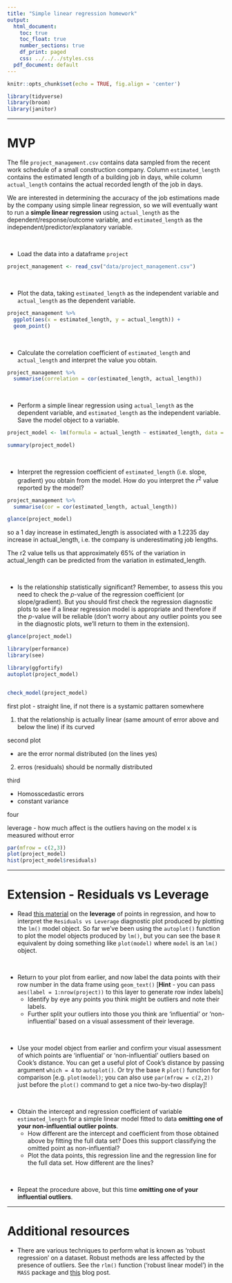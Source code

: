 ```yaml
---
title: "Simple linear regression homework"
output:
  html_document:
    toc: true
    toc_float: true
    number_sections: true
    df_print: paged
    css: ../../../styles.css
  pdf_document: default
---
```




```r
knitr::opts_chunk$set(echo = TRUE, fig.align = 'center')
```
```r
library(tidyverse)
library(broom)
library(janitor)
```

<hr>

# MVP

The file `project_management.csv` contains data sampled from the recent work schedule of a small construction company. Column `estimated_length` contains the estimated length of a building job in days, while column `actual_length` contains the actual recorded length of the job in days. 

We are interested in determining the accuracy of the job estimations made by the company using simple linear regression, so we will eventually want to run a **simple linear regression** using `actual_length` as the dependent/response/outcome variable, and `estimated_length` as the independent/predictor/explanatory variable.

<br>

* Load the data into a dataframe `project`

```r
project_management <- read_csv("data/project_management.csv")
```


<br>

* Plot the data, taking `estimated_length` as the independent variable and `actual_length` as the dependent variable. 

```r

project_management %>% 
  ggplot(aes(x = estimated_length, y = actual_length)) +
  geom_point()

```



<br>

* Calculate the correlation coefficient of `estimated_length` and `actual_length` and interpret the value you obtain.

```r

project_management %>% 
  summarise(correlation = cor(estimated_length, actual_length))

```


<br>

* Perform a simple linear regression using `actual_length` as the dependent variable, and `estimated_length` as the independent variable. Save the model object to a variable. 

```r

project_model <- lm(formula = actual_length ~ estimated_length, data = project_management)

summary(project_model)
```




<br>

* Interpret the regression coefficient of `estimated_length` (i.e. slope, gradient) you obtain from the model. How do you interpret the $r^2$ value reported by the model?

```r

project_management %>% 
  summarise(cor = cor(estimated_length, actual_length))

glance(project_model)

```
so a 1
 day increase in estimated_length is associated with a 1.2235
 day increase in actual_length, i.e. the company is underestimating job lengths.


The  r2
  value tells us that approximately 65%
 of the variation in actual_length can be predicted from the variation in estimated_length.

<br>

* Is the relationship statistically significant? Remember, to assess this you need to check the $p$-value of the regression coefficient (or slope/gradient). But you should first check the regression diagnostic plots to see if a linear regression model is appropriate and therefore if the $p$-value will be reliable (don't worry about any outlier points you see in the diagnostic plots, we'll return to them in the extension).


```r

glance(project_model)

library(performance)
library(see)

library(ggfortify)
autoplot(project_model)


check_model(project_model)

```

first plot - straight line, if not there is a systamic pattaren somewhere 

1. that the relationship is actually linear (same amount of error above and below the line) if its curved 

second plot 

- are the error normal distributed (on the lines yes)

2. erros (residuals) should be normally distributed 

third 

- Homosscedastic errors 
- constant variance

four 

leverage - how much affect is the outliers having on the model 
x is measured without error 



```r

par(mfrow = c(2,3))
plot(project_model)
hist(project_model$residuals)

```


<hr>

# Extension - Residuals vs Leverage

* Read [this material](https://boostedml.com/2019/03/linear-regression-plots-residuals-vs-leverage.html) on the **leverage** of points in regression, and how to interpret the `Residuals vs Leverage` diagnostic plot produced by plotting the `lm()` model object. So far we've been using the `autoplot()` function to plot the model objects produced by `lm()`, but you can see the base `R` equivalent by doing something like `plot(model)` where `model` is an `lm()` object.

<br>

* Return to your plot from earlier, and now label the data points with their row number in the data frame using `geom_text()` [**Hint** - you can pass `aes(label = 1:nrow(project))` to this layer to generate row index labels]
  - Identify by eye any points you think might be outliers and note their labels.
  - Further split your outliers into those you think are 'influential' or 'non-influential' based on a visual assessment of their leverage.

<br>

* Use your model object from earlier and confirm your visual assessment of which points are 'influential' or 'non-influential' outliers based on Cook's distance. You can get a useful plot of Cook's distance by passing argument `which = 4` to `autoplot()`. Or try the base `R` `plot()` function for comparison [e.g. `plot(model)`; you can also use `par(mfrow = c(2,2))` just before the `plot()` command to get a nice two-by-two display]!

<br>

* Obtain the intercept and regression coefficient of variable `estimated_length` for a simple linear model fitted to data **omitting one of your non-influential outlier points**. 
  - How different are the intercept and coefficient from those obtained above by fitting the full data set? Does this support classifying the omitted point as non-influential? 
  - Plot the data points, this regression line and the regression line for the full data set. How different are the lines?
  
<br>

* Repeat the procedure above, but this time **omitting one of your influential outliers**. 

<hr>

# Additional resources

* There are various techniques to perform what is known as 'robust regression' on a dataset. Robust methods are less affected by the presence of outliers. See the `rlm()` function ('robust linear model') in the `MASS` package and [this](http://www.alastairsanderson.com/R/tutorials/robust-regression-in-R/) blog post.



